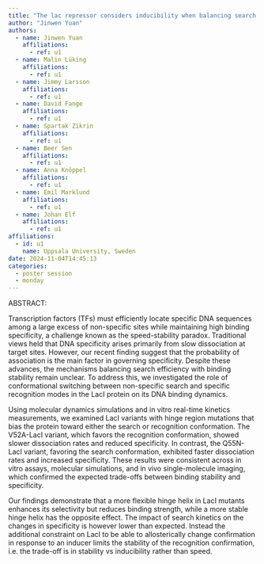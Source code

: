 ```yaml
---
title: "The lac repressor considers inducibility when balancing search speed to binding stability"
author: "Jinwen Yuan"
authors:
  - name: Jinwen Yuan
    affiliations:
      - ref: u1
  - name: Malin Lüking
    affiliations:
      - ref: u1
  - name: Jimmy Larsson
    affiliations:
      - ref: u1
  - name: David Fange
    affiliations:
      - ref: u1
  - name: Spartak Zikrin
    affiliations:
      - ref: u1
  - name: Beer Sen
    affiliations:
      - ref: u1
  - name: Anna Knöppel
    affiliations:
      - ref: u1
  - name: Emil Marklund
    affiliations:
      - ref: u1
  - name: Johan Elf
    affiliations:
      - ref: u1
affiliations:
  - id: u1
    name: Uppsala University, Sweden
date: 2024-11-04T14:45:13
categories:
  - poster session
  - monday
---
```


ABSTRACT:

Transcription factors (TFs) must efficiently locate specific DNA sequences among a large excess of non-specific sites while maintaining high binding specificity, a challenge known as the speed-stability paradox. Traditional views held that DNA specificity arises primarily from slow dissociation at target sites. However, our recent finding suggest that the probability of association is the main factor in governing specificity. Despite these advances, the mechanisms balancing search efficiency with binding stability remain unclear. To address this, we investigated the role of conformational switching between non-specific search and specific recognition modes in the LacI protein on its DNA binding dynamics.

Using molecular dynamics simulations and in vitro real-time kinetics measurements, we examined LacI variants with hinge region mutations that bias the protein toward either the search or recognition conformation. The V52A-LacI variant, which favors the recognition conformation, showed slower dissociation rates and reduced specificity. In contrast, the Q55N-LacI variant, favoring the search conformation, exhibited faster dissociation rates and increased specificity. These results were consistent across in vitro assays, molecular simulations, and in vivo single-molecule imaging, which confirmed the expected trade-offs between binding stability and specificity.

Our findings demonstrate that a more flexible hinge helix in LacI mutants enhances its selectivity but reduces binding strength, while a more stable hinge helix has the opposite effect. The impact of search kinetics on the changes in specificity is however lower than expected. Instead the additional constraint on LacI to be able to allosterically change confirmation in response to an inducer limits the stability of the recognition confirmation, i.e. the trade-off is in stability vs inducibility rather than speed.

